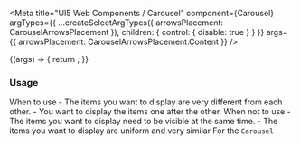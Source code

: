 

<Meta
  title="UI5 Web Components / Carousel"
  component={Carousel}
  argTypes={{
    ...createSelectArgTypes({ arrowsPlacement: CarouselArrowsPlacement }),
    children: { control: { disable: true } }
  }}
  args={{
    arrowsPlacement: CarouselArrowsPlacement.Content
  }}
/>

<DocsHeader />

<Canvas>
  <Story name="Default">
    {(args) => {
      return <Carousel {...args} />;
    }}
  </Story>
</Canvas>

<ArgsTable story="." />
<div style={{fontFamily:'var(--sapFontFamily)', fontSize:'var(--sapFontSize)', color:'var(--sapTextColor)'}}>
<h3>Usage</h3>

When to use - The items you want to display are very different from each other. - You want to display the items one
after the other. When not to use - The items you want to display need to be visible at the same time. - The items you
want to display are uniform and very similar For the <code>Carousel</code>
</div>